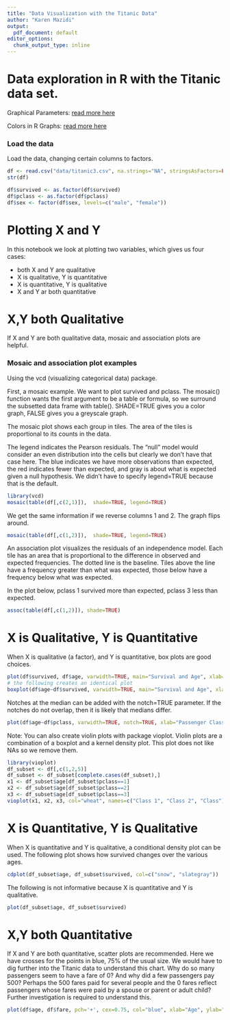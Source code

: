 ---
title: "Data Visualization with the Titanic Data"
author: "Karen Mazidi"
output:
  pdf_document: default
editor_options: 
  chunk_output_type: inline
---
# Data exploration in R with the Titanic data set.

Graphical Parameters: [read more here](https://www.statmethods.net/advgraphs/parameters.html)

Colors in R Graphs: [read more here](http://www.stat.columbia.edu/~tzheng/files/Rcolor.pdf)

### Load the data

Load the data, changing certain columns to factors.

```{r}
df <- read.csv("data/titanic3.csv", na.strings="NA", stringsAsFactors=FALSE, header=TRUE)
str(df)

df$survived <- as.factor(df$survived)
df$pclass <- as.factor(df$pclass)
df$sex <- factor(df$sex, levels=c("male", "female"))
```

# Plotting X and Y

In this notebook we look at plotting two variables, which gives us four cases:

* both X and Y are qualitative
* X is qualitative, Y is quantitative
* X is quantitative, Y is qualitative
* X and Y ar both quantitative

# X,Y both Qualitative

If X and Y are both qualitative data, mosaic and association plots are helpful.

### Mosaic and association plot examples

Using the vcd (visualizing categorical data) package. 

First, a mosaic example. We want to plot survived and pclass. The mosaic() function wants the first argument to be a table or formula, so we surround the subsetted data frame with table(). SHADE=TRUE gives you a color graph, FALSE gives you a greyscale graph. 

The mosaic plot shows each group in tiles. The area of the tiles is proportional to its counts in the data. 


The legend indicates the Pearson residuals. The "null" model would consider an even distribution into the cells but clearly we don't have that case here. The blue indicates we have more observations than expected, the red indicates fewer than expected, and gray is about what is expected given a null hypothesis. We didn't have to specify legend=TRUE because that is the default.

```{r}
library(vcd)
mosaic(table(df[,c(2,1)]),  shade=TRUE, legend=TRUE)
```

We get the same information if we reverse columns 1 and 2. The graph flips around.

```{r}
mosaic(table(df[,c(1,2)]),  shade=TRUE, legend=TRUE)

```

An association plot visualizes the residuals of an independence model. Each tile has an area that is proportional to the difference in observed and expected frequencies. The dotted line is the baseline. Tiles above the line have a frequency greater than what was expected, those below have a frequency below what was expected. 

In the plot below, pclass 1 survived more than expected, pclass 3 less than expected. 

```{r}
assoc(table(df[,c(1,2)]), shade=TRUE)
```


# X is Qualitative, Y is Quantitative

When X is qualitative (a factor), and Y is quantitative, box plots are good choices.

```{r}
plot(df$survived, df$age, varwidth=TRUE, main="Survival and Age", xlab="Survived", ylab="Age")
# the following creates an identical plot
boxplot(df$age~df$survived, varwidth=TRUE, main="Survival and Age", xlab="Survived", ylab="Age")
```




Notches at the median can be added with the notch=TRUE parameter. If the notches do not overlap, then it is likely that medians differ. 

```{r}
plot(df$age~df$pclass, varwidth=TRUE, notch=TRUE, xlab="Passenger Class", ylab="Age", col=c("seagreen","wheat","sienna3"))
```

Note: You can also create violin plots with package vioplot. Violin plots are a combination of a boxplot and a kernel density plot. This plot does not like NAs so we remove them. 


```{r}
library(vioplot)
df_subset <- df[,c(1,2,5)]
df_subset <- df_subset[complete.cases(df_subset),]
x1 <- df_subset$age[df_subset$pclass==1]
x2 <- df_subset$age[df_subset$pclass==2]
x3 <- df_subset$age[df_subset$pclass==3]
vioplot(x1, x2, x3, col="wheat", names=c("Class 1", "Class 2", "Class"))
```



# X is Quantitative, Y is Qualitative

When X is quantitative and Y is qualitative, a conditional density plot can be used. The following plot shows how survived changes over the various ages. 

```{r}
cdplot(df_subset$age, df_subset$survived, col=c("snow", "slategray"))
```

The following is not informative because X is quantitative and Y is qualitative. 

```{r}
plot(df_subset$age, df_subset$survived)
```


# X,Y both Quantitative

If X and Y are both quantitative, scatter plots are recommended. Here we have crosses for the points in blue, 75% of the usual size. We would have to dig further into the Titanic data to understand this chart. Why do so many passengers seem to have a fare of 0? And why did a few passengers pay 500? Perhaps the 500 fares paid for several people and the 0 fares reflect passengers whose fares were paid by a spouse or parent or adult child? Further investigation is required to understand this. 

```{r}
plot(df$age, df$fare, pch='+', cex=0.75, col="blue", xlab="Age", ylab="Fare")
```


